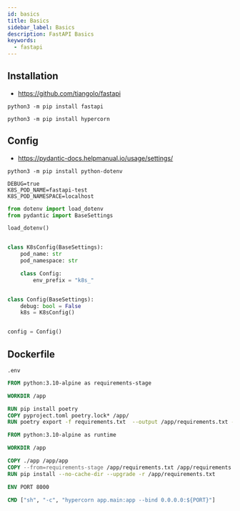 ```yaml
---
id: basics
title: Basics
sidebar_label: Basics
description: FastAPI Basics
keywords:
  - fastapi
---
```


## Installation

- https://github.com/tiangolo/fastapi

```shell
python3 -m pip install fastapi
```

```shell
python3 -m pip install hypercorn
```

## Config

- https://pydantic-docs.helpmanual.io/usage/settings/

```shell
python3 -m pip install python-dotenv
```

```shell title=".env"
DEBUG=true
K8S_POD_NAME=fastapi-test
K8S_POD_NAMESPACE=localhost
```

```python title="app/config.py"
from dotenv import load_dotenv
from pydantic import BaseSettings

load_dotenv()


class K8sConfig(BaseSettings):
    pod_name: str
    pod_namespace: str

    class Config:
        env_prefix = "k8s_"


class Config(BaseSettings):
    debug: bool = False
    k8s = K8sConfig()


config = Config()
```

## Dockerfile

```shell title=".dockerignore"
.env
```

```dockerfile title="Dockerfile"
FROM python:3.10-alpine as requirements-stage

WORKDIR /app

RUN pip install poetry
COPY pyproject.toml poetry.lock* /app/
RUN poetry export -f requirements.txt  --output /app/requirements.txt --without-hashes

FROM python:3.10-alpine as runtime

WORKDIR /app

COPY ./app /app/app
COPY --from=requirements-stage /app/requirements.txt /app/requirements.txt
RUN pip install --no-cache-dir --upgrade -r /app/requirements.txt

ENV PORT 8000

CMD ["sh", "-c", "hypercorn app.main:app --bind 0.0.0.0:${PORT}"]
```
